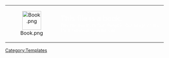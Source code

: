 <center>
{| width="50%" align="center" style="background: #C00000; border: black 3px solid; {{roundy|20px}}"
|- align="center"
| width="40px" height="20px" align="center" style="background: clear; border: clear 3px solid; {{roundy|150px}}" | [[File:Book.png|60px|link=]]
|<big><big><span style="color: #ffffff;">This file is a book. </span></big></big><br><small><span style="color: #ffffff;">This file was from ''Club Penguin''. Our usage of this file is believed to be fair use.</span></small>
|}</center>
<includeonly>[[Category:Books|{{PAGENAME}}]]</includeonly>
<noinclude>[[Category:Templates]]</noinclude>
